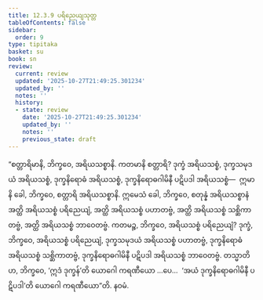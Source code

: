 ```yaml
---
title: 12.3.9 ပရိညေယျသုတ္တ
tableOfContents: false
sidebar:
  order: 9
type: tipitaka
basket: su
book: sn
review:
  current: review
  updated: '2025-10-27T21:49:25.301234'
  updated_by: ''
  notes: ''
  history:
  - state: review
    date: '2025-10-27T21:49:25.301234'
    updated_by: ''
    notes: ''
    previous_state: draft
---
```



<ReviewStatus review={frontmatter.review} showDetails={true} />

<HypothesisAnnotation frontmatter={frontmatter} />

<DynamicBreadcrumb />

<Division number="1099" book="sn" e="ch" v="18" p="444">

<Paragraph number="2298" book="sn">
“စတ္တာရိမာနိ, ဘိက္ခဝေ, အရိယသစ္စာနိ. ကတမာနိ စတ္တာရိ? ဒုက္ခံ အရိယသစ္စံ, ဒုက္ခသမုဒယံ အရိယသစ္စံ, ဒုက္ခနိရောဓံ အရိယသစ္စံ, ဒုက္ခနိရောဓဂါမိနီ ပဋိပဒါ အရိယသစ္စံ—  ဣမာနိ ခေါ, ဘိက္ခဝေ, စတ္တာရိ အရိယသစ္စာနိ. ဣမေသံ ခေါ, ဘိက္ခဝေ, စတုန္နံ အရိယသစ္စာနံ အတ္ထိ အရိယသစ္စံ ပရိညေယျံ, အတ္ထိ အရိယသစ္စံ ပဟာတဗ္ဗံ, အတ္ထိ အရိယသစ္စံ သစ္ဆိကာတဗ္ဗံ, အတ္ထိ အရိယသစ္စံ ဘာဝေတဗ္ဗံ.
</Paragraph>

<Paragraph number="2299" book="sn">
ကတမဉ္စ, ဘိက္ခဝေ, အရိယသစ္စံ ပရိညေယျံ? ဒုက္ခံ, ဘိက္ခဝေ, အရိယသစ္စံ ပရိညေယျံ, ဒုက္ခသမုဒယံ အရိယသစ္စံ ပဟာတဗ္ဗံ, ဒုက္ခနိရောဓံ အရိယသစ္စံ သစ္ဆိကာတဗ္ဗံ, ဒုက္ခနိရောဓဂါမိနီ ပဋိပဒါ အရိယသစ္စံ ဘာဝေတဗ္ဗံ.
</Paragraph>

<Paragraph number="2300" book="sn">
တသ္မာတိဟ, ဘိက္ခဝေ, ‘ဣဒံ ဒုက္ခန်’တိ ယောဂေါ ကရဏီယော …ပေ…  ‘အယံ ဒုက္ခနိရောဓဂါမိနီ ပဋိပဒါ’တိ ယောဂေါ ကရဏီယော”တိ.

</Paragraph>
</Division>

<Paragraph number="2301" type="center" book="sn">
နဝမံ.
</Paragraph>